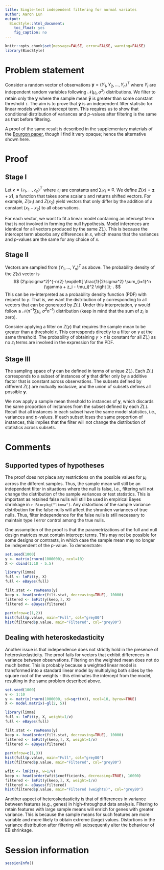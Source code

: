 ```yaml
---
title: Single-test independent filtering for normal variates
author: Aaron Lun
output:
  BiocStyle::html_document:
    toc_float: yes
    fig_caption: no 
---
```


```r
knitr::opts_chunk$set(message=FALSE, error=FALSE, warning=FALSE)
library(BiocStyle)
```

# Problem statement

Consider a random vector of observations $\mathbf{y} = (Y_1, Y_2, ..., Y_n)^T$ where $Y_i$ are independent random variables following $\mathcal{N}(\mu_i, \sigma^2)$ distributions.
We filter to retain only the $\mathbf{y}$ where the sample mean $\mathbf{\bar y}$ is greater than some constant threshold $\tau$.
The aim is to prove that $\mathbf{\bar y}$ is an independent filter statistic for linear models with an intercept term.
This requires us to show that conditional distribution of variances and $p$-values after filtering is the same as that before filtering.

A proof of the same result is described in the supplementary materials of the [Bourgon paper](https://doi.org/10.1073/pnas.0914005107), 
though I find it very opaque; hence the alternative shown here.

# Proof

## Stage I

Let $\mathbf{z} = (z_1, ..., z_n)^T$ where $z_i$ are constants and $\sum_i z_i = 0$.
We define $Z(x) = \mathbf{z} + x\mathbf{1}$, a function that takes some scalar $x$ and returns shifted vectors.
For example, $Z(x_1)$ and $Z(x_2)$ yield vectors that only differ by the addition of a constant ($x_1 - x_2$) to all observations.

For each vector, we want to fit a linear model containing an intercept term that is not involved in forming the null hypothesis.
Model inferences are identical for all vectors produced by the same $Z(.)$.
This is because the intercept term absorbs any differences in $x$, which means that the variances and $p$-values are the same for any choice of $x$.

## Stage II

Vectors are sampled from $(Y_1, ..., Y_n)^T$ as above.
The probability density of the $Z(\gamma)$ vector is
$$
(2\pi\sigma^2)^{-n/2} \exp\left[ \frac{1}{2\sigma^2} \sum_{i=1}^n (\gamma + z_i - \mu_i)^2 \right ]\; .
$$
This can be re-interpreted as a probability density function (PDF) with respect to $\gamma$.
That is, we want the distribution of $\gamma$ corresponding to all vectors that can be generated by $Z(.)$.
Under this interpretation, $\gamma$ would follow a $\mathcal{N}(n^{-1}\sum \mu_i, \sigma^2n^{-1})$ distribution (keep in mind that the sum of $z_i$ is zero).

Consider applying a filter on $Z(\gamma)$ that requires the sample mean to be greater than a threshold $\tau$.
This corresponds directly to a filter on $\gamma$ at the same threshold.
The probability of obtaining $\gamma > \tau$ is constant for all $Z(.)$ as no $z_i$ terms are involved in the expression for the PDF.

## Stage III

The sampling space of $\mathbf{y}$ can be defined in terms of unique $Z(.)$.
Each $Z(.)$ corresponds to a subset of instances of $\mathbf{y}$ that differ only by a additive factor that is constant across observations.
The subsets defined by different $Z(.)$ are mutually exclusive, and the union of subsets defines all possible $\mathbf{y}$.

We now apply a sample mean threshold to instances of $\mathbf{y}$, which discards the same proportion of instances from the subset defined by each $Z(.)$.
Recall that all instances in each subset have the same model statistics, i.e., variances and $p$-values.
If each subset loses the same proportion of instances, this implies that the filter will not change the distribution of statistics across subsets.

# Comments

## Supported types of hypotheses

The proof does not place any restrictions on the possible values for $\mu_i$ across the different samples.
Thus, the sample mean will still be an independent filter in situations where the null is false, 
i.e., filtering will not change the distribution of the sample variances or test statistics.
This is important as retained false nulls will still be used in empirical Bayes shrinkage in `r Biocpkg("limma")`.
Any distortions of the sample variance distribution for the false nulls will affect the shrunken variances of true nulls.
Thus, filter independence for the false nulls is still necessary to maintain type I error control among the true nulls.

One assumption of the proof is that the parametrizations of the full and null design matrices must contain intercept terms.
This may not be possible for some designs or contrasts, in which case the sample mean may no longer be independent of the $p$-value.
To demonstrate:

```r
set.seed(1000)
y <- matrix(rnorm(1000000), ncol=10)
X <- cbind(1:10 - 5.5)

library(limma)
full <- lmFit(y, X)
full <- eBayes(full)

filt.stat <- rowMeans(y)
keep <- head(order(filt.stat, decreasing=TRUE), 10000)
filtered <- lmFit(y[keep,], X)
filtered <- eBayes(filtered)
    
par(mfrow=c(1,2))
hist(full$p.value, main="Full", col="grey80")
hist(filtered$p.value, main="Filtered", col="grey80")
```

## Dealing with heteroskedasticity

Another issue is that independence does not strictly hold in the presence of heteroskedasticity.
The proof fails for vectors that exhibit differences in variance between observations.
Filtering on the weighted mean does not do much better.
This is probably because a weighted linear model is transformed into a standard linear model by multiplying both sides by the square root of the weights - 
this eliminates the intercept from the model, resulting in the same problem described above.

```r
set.seed(1000)
v <- 1:10
y <- matrix(rnorm(1000000, sd=sqrt(v)), ncol=10, byrow=TRUE)
X <- model.matrix(~gl(2, 5))

library(limma)
full <- lmFit(y, X, weight=1/v)
full <- eBayes(full)

filt.stat <- rowMeans(y)
keep <- head(order(filt.stat, decreasing=TRUE), 10000)
filtered <- lmFit(y[keep,], X, weight=1/v)
filtered <- eBayes(filtered)
   
par(mfrow=c(1,3))
hist(full$p.value, main="Full", col="grey80")
hist(filtered$p.value, main="Filtered", col="grey80")

wfit <- lmFit(y, w=1/v)
keep <- head(order(wfit$coefficients, decreasing=TRUE), 10000)
filtered <- lmFit(y[keep,], X, weight=1/v)
filtered <- eBayes(filtered)
hist(filtered$p.value, main="Filtered (weights)", col="grey80")
```

Another aspect of heteroskedasticity is that of differences in variance between features (e.g., genes) in high-throughput data analysis.
Filtering to retain features with large sample means will enrich for genes with greater variance.
This is because the sample means for such features are more variable and more likely to obtain extreme (large) values.
Distortions in the variance distribution after filtering will subsequently alter the behaviour of EB shrinkage.

# Session information

```r
sessionInfo()
```
